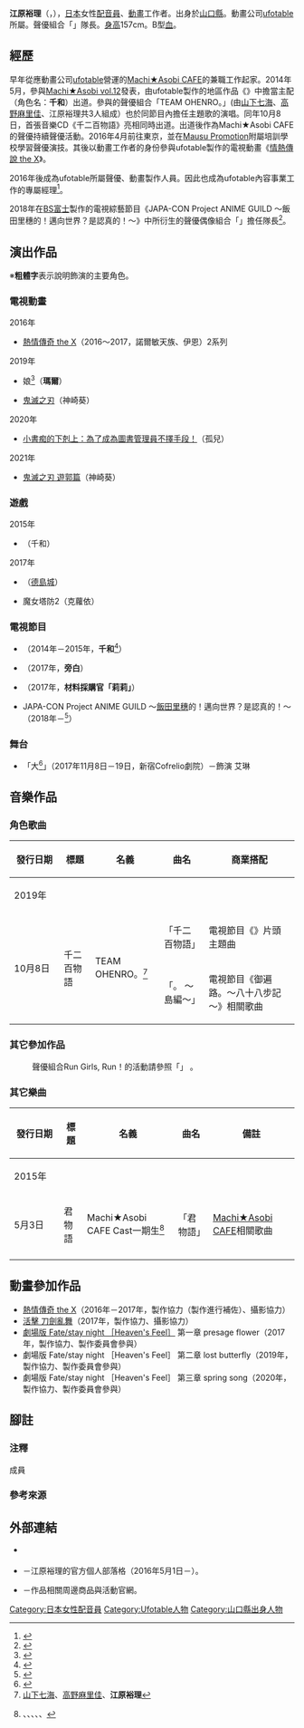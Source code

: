 {{multiple issues|
{{Notability Unreferenced|time=2021-01-23T05:46:01+00:00}}
{{Primarysources|time=2021-01-23T05:46:01+00:00}}
}}
{{noteTA|G1=Anime}}
{{藝人
|前綴尊稱 = 
|姓名 = 江原裕理
|後綴尊稱 = 
|類型 = 配音員
|圖片 = 
|圖片尺寸 = 
|補正 = 
|圖片替代 = 
|圖片簡介 = 
|本名 = 
|外文名 = 江原 裕理（えはら ゆり）
|外文 = ja
|羅馬拼音 = Ehara Yuri
|英文名 = 
|暱稱 = {{lang|ja|ゆりぱん}}
|其他藝名 = 
|國籍 = {{JPN}}
|永久居留權 = 
|民族 = 
|籍貫 = 
|出生名 = 
|出生日期 = {{Birth date and age|1997|8|22|no}}
|出生地點 = {{JPN}}[[山口縣|山口縣]]
|逝世日期 = 
|逝世地點 = 
|死因 = 
|墓地 = 
|墓地坐標 = 
|居住地 = 
|職業 = [[配音員|配音員]]、動畫工作者
|語言 = 
|教育程度 = 
|母校 = 
|宗教信仰 = 
|配偶 = 
|兒女 = 
|父母 = 
|親屬 = 
|音樂類型 = 
|演奏樂器 = 
|出道地點 = 
|出道日期 = 
|出道作 = 千和（{{link-ja|御遍路。|おへんろ。}}）
|代表作 = 神崎葵（[[鬼滅之刃|鬼滅之刃]]）
|著名角色 = 
|活躍年代 = 2014年－
|唱片公司 = 
|經紀公司 = [[ufotable|ufotable]]
|簽名 = 
|簽名大小 = 
|簽名替代 = 
|網站 = 
|相關團體 = 
|module = 
|module2 = 
|module3 = 
|module4 = 
|module5 = 
|module6 = 
|IMDb = 
|現任成員 = 
|過往成員 = 
|著名樂器 = 
|academyawards = 
|cannesfilmawards = 
|afiawards = 
|arielaward = 
|baftaawards = 
|cesarawards = 
|emmyawards = 
|filmfareawards = 
|geminiawards = 
|goldenglobeawards = 
|goldenraspberryawards = 
|goyaawards = 
|grammyawards = 
|hongkongfilmawards = 
|olivierawards = 
|iftaawards = 
|imageaward = 
|nationalfilmawards = 
|sagawards = 
|tonyawards = 
|goldenbauhiniaawards = 
|hkfcsawards = 
|asianfilmawards = 
|goldenhorseawards = 
|huabiaoawards = 
|goldenroosterawards = 
|hundredflowersawards = 
|goldeneagleawards = 
|flyingapsarasawards = 
|rthktop10goldsongsawards = 
|goldenmelodyawards = 
|mtvasiaawards = 
|ntsawards = 
|chinamusicawards = 
|goldenbellawards = 
|tvbanniversaryawards = 
|magnoliaawards = 
|asiantvawards = 
|rainbowawards = 
|tokyofilmawards = 
|yokohamafilmawards = 
|japanacademyawards = 
|japanesefilmcreticsawards = 
|mainichifilmawards = 
|blueribbonawards = 
|hochifilmawards = 
|kinemajunpotop10awards = 
|grandbellawards = 
|bluedragonfilmawards = 
|paeksangartsawards = 
|獎項 = 
}}
{{Japanese|japanese=江原 裕理|kana=えはら ゆり|romaji=Ehara Yuri}}
'''江原裕理'''（{{lang-ja|江原 裕理}}，{{bd|1997年|8月22日||}}），[[日本|日本]]女性[[配音員|配音員]]、[[動畫|動畫]]工作者。出身於[[山口縣|山口縣]]。動畫公司[[ufotable|ufotable]]所屬。聲優組合「{{link-ja|Guil Drops|ギルドロップス}}」隊長。[[身高|身高]]157cm。B型[[血型|血]]。

== 經歷 ==
早年從應動畫公司[[ufotable|ufotable]]營運的[[Machi_Asobi|Machi★Asobi CAFE]]的兼職工作起家。2014年5月，參與[[Machi_Asobi|Machi★Asobi vol.12]]發表，由ufotable製作的地區作品《{{link-ja|御遍路。|おへんろ。|御遍路。～八十八步記～}}》中擔當主配（角色名：'''千和'''）出道。參與的聲優組合「TEAM OHENRO。」(由[[山下七海|山下七海]]、[[高野麻里佳|高野麻里佳]]、江原裕理共3人組成）也於同節目內擔任主題歌的演唱。同年10月8日，首張音樂CD《千{{lang|ja|と}}二百{{lang|ja|の}}物語》亮相同時出道。出道後作為Machi★Asobi CAFE的聲優持續聲優活動。2016年4月前往東京，並在[[Mausu_Promotion|Mausu Promotion]]附屬培訓學校學習聲優演技。其後以動畫工作者的身份參與ufotable製作的電視動畫《[[情熱傳說_the_X|情熱傳說 the X]]》。

2016年後成為ufotable所屬聲優、動畫製作人員。因此也成為ufotable內容事業工作的專屬經理<ref>{{cite web|url=http://www.ufotable.com/zentame/|script-title=ja:ぜんだめ×ufotable特設ページ|accessdate=2018-07-26|language=ja|archive-date=2017-07-31|archive-url=https://web.archive.org/web/20170731000013/http://www.ufotable.com/zentame/|dead-url=yes}}</ref>。

2018年在[[BS富士|BS富士]]製作的電視綜藝節目《JAPA-CON Project ANIME GUILD ～飯田里穗的！邁向世界？是認真的！～》中所衍生的聲優偶像組合「{{link-ja|Guil Drops|ギルドロップス}}」擔任隊長<ref>{{cite web|url=https://www.oricon.co.jp/news/2116644/full/?utm_source=Twitter&utm_medium=social&ref_cd=tw_pic|script-title=ja:声優アイドルユニット·ギルドロップス、初ステージでデビュー曲お披露目|work=ORICON NEWS|publisher=[[Oricon|Oricon]]|date=2018-07-31|accessdate=2018-07-31|language=ja|archive-date=2018-08-02|archive-url=https://web.archive.org/web/20180802011302/https://www.oricon.co.jp/news/2116644/full/?utm_source=Twitter&utm_medium=social&ref_cd=tw_pic|dead-url=no}}</ref>。

== 演出作品 ==
※'''粗體字'''表示說明飾演的主要角色。
=== 電視動畫 ===
; 2016年
* [[熱情傳奇_the_X|熱情傳奇 the X]]（2016～2017，諾爾敏天族、伊恩）2系列
; 2019年
* {{lang|ja|シーサイド荘のアクアっ}}娘<ref>{{Cite web|url=http://www.bsfuji.tv/akuakko/pub/|script-title=ja:CG動畫『シーサイド荘のアクアっ娘』|work={{link-ja|ANIME GUILD|アニメギルド}}|publisher=[[BS富士|BS富士]]|accessdate=2019-04-11|language=ja|archive-date=2019-10-01|archive-url=https://web.archive.org/web/20191001210213/http://www.bsfuji.tv/akuakko/pub/|dead-url=yes}}</ref>（'''瑪爾'''）<!--3月31日-->
* [[鬼滅之刃|鬼滅之刃]]（神崎葵）<!--9月7日-->
; 2020年
* [[小書痴的下剋上|小書痴的下剋上：為了成為圖書管理員不擇手段！]]（孤兒）<!--5月24日-->
; 2021年
* [[鬼滅之刃_遊郭篇|鬼滅之刃 遊郭篇]]（神崎葵）<!--12月5日-->

=== 遊戲 ===
; 2015年
* {{lang|ja|{{link-ja|嫁コレ|嫁コレ}}}}（千和）
; 2017年
* {{link-ja|城姬Quest|城姫クエスト|城姬Quest極}}（[[德島城|德島城]]）
* 魔女塔防2（克蘿依）

=== 電視節目 ===
* {{link-ja|御遍路。|おへんろ。|御遍路。～八十八步記～}}（2014年－2015年，'''千和'''<ref name="ohk">{{Cite web|url=http://www.ohk.co.jp/ohenro/sp/character/index2.php|title=登場人物|work=御遍路。～八十八步記～|accessdate=2014-05-19|language=ja|archive-date=2014-05-18|archive-url=https://web.archive.org/web/20140518135247/http://www.ohk.co.jp/ohenro/sp/character/index2.php|dead-url=no}}</ref>）
* {{link-ja|ANIME GUILD|アニメギルド}}（2017年，'''旁白'''）
* {{link-ja|JAPA-CON TV#agent HaZAP|ジャパコンTV#エージェントHaZAP|agent HaZAP}}（2017年，'''材料採購官「莉莉」'''）
* JAPA-CON Project ANIME GUILD ～[[飯田里穗|飯田里穗]]的！邁向世界？是認真的！～（2018年－<ref>{{Cite web|publisher=BS富士|work=＜JAPA-CON Project＞『GUILD FRIENDS ～飯田里穗的！邁向世界？是認真的！～』|title=配音員介紹|url=http://www.bsfuji.tv/guildfriends/|accessdate=2018-04-23|language=ja|archive-date=2021-02-16|archive-url=https://web.archive.org/web/20210216024708/https://www.bsfuji.tv/guildfriends/|dead-url=no}}</ref>）

=== 舞台 ===
* {{link-ja|Alice in project|アリスインプロジェクト}}「{{lang|ja|スーパーマンガ}}大{{lang|ja|戦 オルタナティブ}}<ref>{{cite web|url=https://girlsnews.tv/actress/302811|script-title=ja:関谷真由が見事なコメディエンヌぶりを発揮 舞台「スーパーマンガ大戦」が熱い|work=GirlsNews|date=2017-11-10|accessdate=2017-11-10|language=ja|archive-date=2020-11-24|archive-url=https://web.archive.org/web/20201124062545/https://girlsnews.tv/actress/302811|dead-url=no}}</ref>」（2017年11月8日－19日，新宿Cofrelio劇院）－飾演 艾琳

== 音樂作品 ==
=== 角色歌曲 ===
{|class="wikitable" style="font-size:small" 
!style="width:4.5em"|發行日期!!標題!!名義!!曲名!!商業搭配
|-
!colspan="5"|2019年
|-
|rowspan="2"|10月8日
|rowspan="2"|千{{lang|ja|と}}二百{{lang|ja|の}}物語
|rowspan="2"|TEAM OHENRO。<ref group="成員" name="成員1">[[山下七海|山下七海]]、[[高野麻里佳|高野麻里佳]]、'''江原裕理'''</ref>
|「千{{lang|ja|と}}二百{{lang|ja|の}}物語」
|電視節目《{{link-ja|御遍路。|おへんろ。|御遍路。～八十八步記～}}》片頭主題曲
|-
|「{{lang|ja|おへんろ}}。{{lang|ja|数え唄}} ～{{lang|ja|徳}}島編～」
|電視節目《御遍路。～八十八步記～》相關歌曲
|}

=== 其它參加作品 ===
: 聲優組合Run Girls, Run！的活動請參照「{{link-ja|Guil Drops|ギルドロップス}}」 {{ja icon}}。

=== 其它樂曲 ===
{|class="wikitable" style="font-size:small" 
!style="width:4.5em"|發行日期!!標題!!名義!!曲名!!備註
|-
!colspan="5"|2015年
|-
|5月3日
|君{{lang|ja|がはじまる}}物語
|Machi★Asobi CAFE Cast一期生<ref group="成員" name="成員2">{{lang|ja|あい}}、{{lang|ja|あやか}}、{{lang|ja|さひろ}}、{{lang|ja|ちはる}}、{{lang|ja|はるぽ}}、'''{{lang|ja|ゆりぱん}}'''</ref>
|「君{{lang|ja|がはじまる}}物語」
|[[Machi_Asobi|Machi★Asobi CAFE]]相關歌曲
|-
|}

== 動畫參加作品 ==
* [[熱情傳奇_the_X|熱情傳奇 the X]]（2016年－2017年，製作協力（製作進行補佐）、攝影協力）
* [[刀劍亂舞|活擊 刀劍亂舞]]（2017年，製作協力、攝影協力）
* [[Fate/stay_night_Heaven's_Feel|劇場版 Fate/stay night ［Heaven's Feel］]] 第一章 presage flower（2017年，製作協力、製作委員會參與）
* 劇場版 Fate/stay night ［Heaven's Feel］ 第二章 lost butterfly（2019年，製作協力、製作委員會參與）
* 劇場版 Fate/stay night ［Heaven's Feel］ 第三章 spring song（2020年，製作協力、製作委員會參與）

== 腳註 ==
=== 注釋 ===
{{notelist}}
; 成員
{{reflist|group="成員"}}

=== 參考來源 ===
{{reflist}}

== 外部連結 ==
* {{Twitter|ayumiyuri822}} {{ja icon}}
* {{lang|ja|[https://ufo-ehara-yuri.blogspot.com/ 江原裕理のはじまる物語]}} {{ja icon}}－江原裕理的官方個人部落格（2016年5月1日－）。
* {{lang|ja|[http://www.machiasobi.com/machiasobicafe/index.html マチ★アソビ CAFE]}} {{ja icon}}－作品相關周邊商品與活動官網。

{{ufotable}}
{{Normdaten}}
{{DEFAULTSORT:Ehara Yuri}}
[[Category:日本女性配音員|Category:日本女性配音員]]
[[Category:Ufotable人物|Category:Ufotable人物]]
[[Category:山口縣出身人物|Category:山口縣出身人物]]